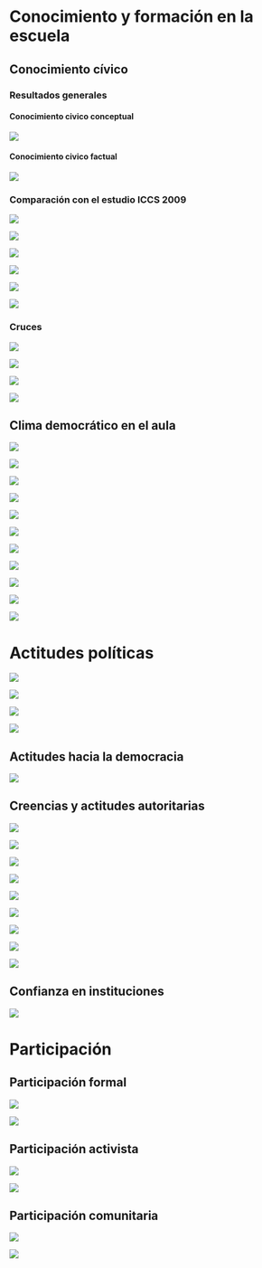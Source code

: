 # Conocimiento y formación en la escuela
## Conocimiento cívico
### Resultados generales
#### Conocimiento civico conceptual
![](../output/graphs/graph_ccc.png)

#### Conocimiento civico factual
![](../output/graphs/graph_ccf.png)

### Comparación con el estudio ICCS 2009

![](../output/graphs/graph_p1.png)

![](../output/graphs/graph_p2.png)

![](../output/graphs/graph_p3.png)

![](../output/graphs/graph_p4.png)

![](../output/graphs/graph_p5.png)

![](../output/graphs/graph_p6.png)

### Cruces
![](../output/graphs/Conocimiento_civico_factual_region.png)

![](../output/graphs/Conocimiento_civico_factual_colegio.png)

![](../output/graphs/Conocimiento_civico_factual_sexo.png)

![](../output/graphs/Conocimiento_civico_factual_edpadres.png)

## Clima democrático en el aula
![](../output/graphs/graph_for_ciud1.png)

![](../output/graphs/graph_for_ciud2.png)

![](../output/graphs/graph_for_ciud3.png)

![](../output/graphs/graph_for_ciud4.png)

![](../output/graphs/graph_for_ciud5.png)

![](../output/graphs/graph_for_ciud6.png)

![](../output/graphs/graph_for_ciud7.png)

![](../output/graphs/graph_for_ciud8.png)

![](../output/graphs/graph_for_ciud9.png)

![](../output/graphs/graph_for_ciud10.png)

![](../output/graphs/graph_for_ciud11.png)

# Actitudes políticas
![](../output/graphs/graph_intpol.png)

![](../output/graphs/graph_intdes.png)

![](../output/graphs/graph_intmed.png)

![](../output/graphs/graph_intgen.png)

## Actitudes hacia la democracia
![](../output/graphs/graph_dem.png)

## Creencias y actitudes autoritarias
![](../output/graphs/graph_aut1.png)

![](../output/graphs/graph_aut2.png)

![](../output/graphs/graph_aut3.png)

![](../output/graphs/graph_aut4.png)

![](../output/graphs/graph_aut5.png)

![](../output/graphs/graph_aut6.png)

![](../output/graphs/graph_aut7.png)

![](../output/graphs/graph_aut8.png)

![](../output/graphs/graph_aut9.png)

## Confianza en instituciones
![](../output/graphs/graph_cgp.png)

# Participación 
## Participación formal
![](../output/graphs/graph_partform_act.png)

![](../output/graphs/graph_partform_fut.png)

## Participación activista
![](../output/graphs/graph_partact_esc.png)

![](../output/graphs/graph_partact.png)

## Participación comunitaria
![](../output/graphs/graph_partcom_esc.png)

![](../output/graphs/graph_partcom.png)
